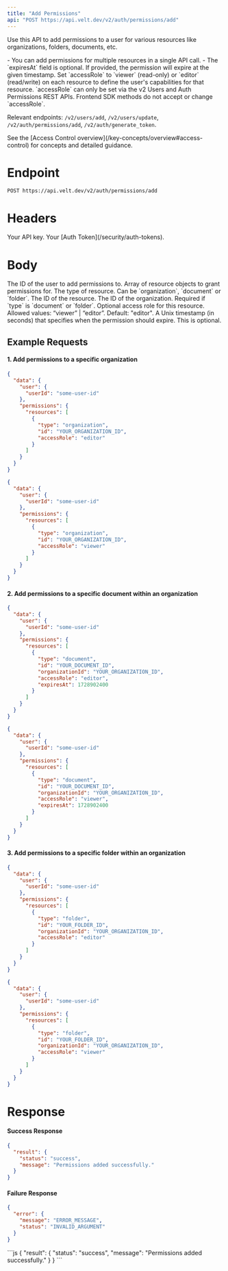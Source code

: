 ```yaml
---
title: "Add Permissions"
api: "POST https://api.velt.dev/v2/auth/permissions/add"
---
```


Use this API to add permissions to a user for various resources like organizations, folders, documents, etc.

<Info>
- You can add permissions for multiple resources in a single API call.
- The `expiresAt` field is optional. If provided, the permission will expire at the given timestamp.
</Info>

<Info>
Set `accessRole` to `viewer` (read-only) or `editor` (read/write) on each resource to define the user's capabilities for that resource.
</Info>

<Warning>
`accessRole` can only be set via the v2 Users and Auth Permissions REST APIs. Frontend SDK methods do not accept or change `accessRole`.

Relevant endpoints: `/v2/users/add`, `/v2/users/update`, `/v2/auth/permissions/add`, `/v2/auth/generate_token`.
</Warning>

<Note>
See the [Access Control overview](/key-concepts/overview#access-control) for concepts and detailed guidance.
</Note>

# Endpoint
`POST https://api.velt.dev/v2/auth/permissions/add`

# Headers
<ParamField header="x-velt-api-key" type="string" required>
  Your API key.
</ParamField>

<ParamField header="x-velt-auth-token" type="string" required>
  Your [Auth Token](/security/auth-tokens).
</ParamField>

# Body

<ParamField body="data" type="object" required>
  <Expandable title="properties">
    <ParamField body="user" type="object" required>
      <Expandable title="properties">
        <ParamField body="userId" type="string" required>
          The ID of the user to add permissions to.
        </ParamField>
      </Expandable>
    </ParamField>
    <ParamField body="permissions" type="object" required>
      <Expandable title="properties">
        <ParamField body="resources" type="array" required>
            Array of resource objects to grant permissions for.
          <Expandable title="Resource Object">
            <ParamField body="type" type="string" required>
              The type of resource. Can be `organization`, `document` or `folder`.
            </ParamField>
            <ParamField body="id" type="string" required>
              The ID of the resource.
            </ParamField>
            <ParamField body="organizationId" type="string">
              The ID of the organization. Required if `type` is `document` or `folder`.
            </ParamField>
            <ParamField body="accessRole" type="string">
              Optional access role for this resource. Allowed values: “viewer” | “editor”. Default: "editor".
            </ParamField>
            <ParamField body="expiresAt" type="number">
              A Unix timestamp (in seconds) that specifies when the permission should expire. This is optional.
            </ParamField>
          </Expandable>
        </ParamField>
      </Expandable>
    </ParamField>
  </Expandable>
</ParamField>

## **Example Requests**

#### 1. Add permissions to a specific organization

<Tabs>
<Tab title="Editor">

```json
{
  "data": {
    "user": {
      "userId": "some-user-id"
    },
    "permissions": {
      "resources": [
        {
          "type": "organization",
          "id": "YOUR_ORGANIZATION_ID",
          "accessRole": "editor"
        }
      ]
    }
  }
}
```

</Tab>
<Tab title="Viewer">

```json
{
  "data": {
    "user": {
      "userId": "some-user-id"
    },
    "permissions": {
      "resources": [
        {
          "type": "organization",
          "id": "YOUR_ORGANIZATION_ID",
          "accessRole": "viewer"
        }
      ]
    }
  }
}
```

</Tab>
</Tabs>

#### 2. Add permissions to a specific document within an organization

<Tabs>
<Tab title="Editor">

```json
{
  "data": {
    "user": {
      "userId": "some-user-id"
    },
    "permissions": {
      "resources": [
        {
          "type": "document",
          "id": "YOUR_DOCUMENT_ID",
          "organizationId": "YOUR_ORGANIZATION_ID",
          "accessRole": "editor",
          "expiresAt": 1728902400
        }
      ]
    }
  }
}
```

</Tab>
<Tab title="Viewer">

```json
{
  "data": {
    "user": {
      "userId": "some-user-id"
    },
    "permissions": {
      "resources": [
        {
          "type": "document",
          "id": "YOUR_DOCUMENT_ID",
          "organizationId": "YOUR_ORGANIZATION_ID",
          "accessRole": "viewer",
          "expiresAt": 1728902400
        }
      ]
    }
  }
}
```

</Tab>
</Tabs>

#### 3. Add permissions to a specific folder within an organization

<Tabs>
<Tab title="Editor">

```json
{
  "data": {
    "user": {
      "userId": "some-user-id"
    },
    "permissions": {
      "resources": [
        {
          "type": "folder",
          "id": "YOUR_FOLDER_ID",
          "organizationId": "YOUR_ORGANIZATION_ID",
          "accessRole": "editor"
        }
      ]
    }
  }
}
```

</Tab>
<Tab title="Viewer">

```json
{
  "data": {
    "user": {
      "userId": "some-user-id"
    },
    "permissions": {
      "resources": [
        {
          "type": "folder",
          "id": "YOUR_FOLDER_ID",
          "organizationId": "YOUR_ORGANIZATION_ID",
          "accessRole": "viewer"
        }
      ]
    }
  }
}
```

</Tab>
</Tabs>

# Response

#### Success Response

```JSON
{
  "result": {
    "status": "success",
    "message": "Permissions added successfully."
  }
}
```

#### Failure Response

```JSON
{
  "error": {
    "message": "ERROR_MESSAGE",
    "status": "INVALID_ARGUMENT"
  }
}
```

<ResponseExample>
```js
{
  "result": {
    "status": "success",
    "message": "Permissions added successfully."
  }
}
```
</ResponseExample>